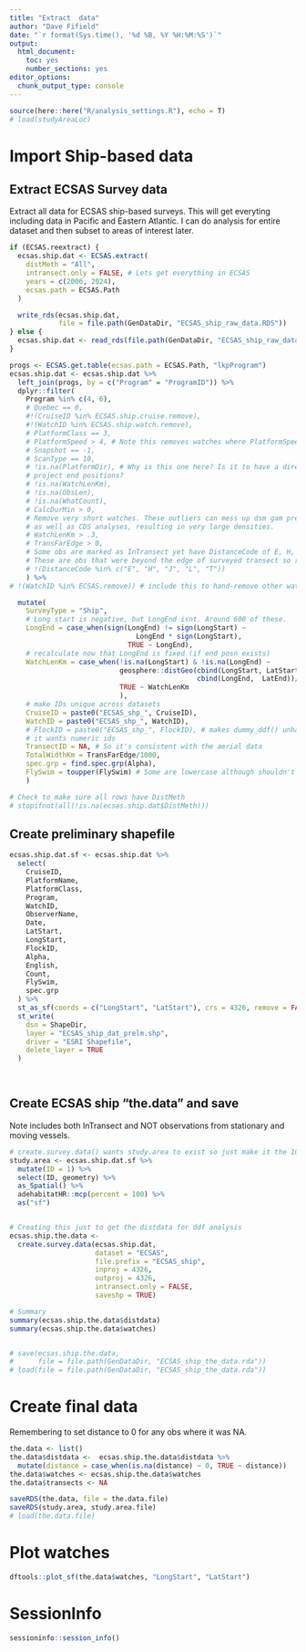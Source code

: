```yaml
---
title: "Extract  data"
author: "Dave Fifield"
date: "`r format(Sys.time(), '%d %B, %Y %H:%M:%S')`"
output: 
  html_document: 
    toc: yes
    number_sections: yes
editor_options: 
  chunk_output_type: console
---
```


```r
source(here::here("R/analysis_settings.R"), echo = T)
# load(studyAreaLoc)
```

# Import Ship-based data

## Extract ECSAS Survey data

Extract all data for ECSAS ship-based surveys. This will get everyting including
data in Pacific and Eastern Atlantic. I can do analysis for entire dataset and
then subset to areas of interest later.


```r
if (ECSAS.reextract) {
  ecsas.ship.dat <- ECSAS.extract(
    distMeth = "All",
    intransect.only = FALSE, # Lets get everything in ECSAS
    years = c(2006, 2024),
    ecsas.path = ECSAS.Path
  )  

  write_rds(ecsas.ship.dat,
            file = file.path(GenDataDir, "ECSAS_ship_raw_data.RDS"))
} else {
  ecsas.ship.dat <- read_rds(file.path(GenDataDir, "ECSAS_ship_raw_data.RDS")) 
}

progs <- ECSAS.get.table(ecsas.path = ECSAS.Path, "lkpProgram")
ecsas.ship.dat <- ecsas.ship.dat %>%
  left_join(progs, by = c("Program" = "ProgramID")) %>%
  dplyr::filter(
    Program %in% c(4, 6),
    # Quebec == 0,
    #!(CruiseID %in% ECSAS.ship.cruise.remove),
    #!(WatchID %in% ECSAS.ship.watch.remove),
    # PlatformClass == 3,
    # PlatformSpeed > 4, # Note this removes watches where PlatformSpeed is NA
    # Snapshot == -1,
    # ScanType == 10,
    # !is.na(PlatformDir), # Why is this one here? Is it to have a direction to
    # project end positions?
    # !is.na(WatchLenKm),
    # !is.na(ObsLen),
    # !is.na(WhatCount),
    # CalcDurMin > 0,
    # Remove very short watches. These outliers can mess up dsm gam predictions
    # as well as CDS analyses, resulting in very large densities.
    # WatchLenKm > .3,
    # TransFarEdge > 0,
    # Some obs are marked as InTransect yet have DistanceCode of E, H, J, L, T.
    # These are obs that were beyond the edge of surveyed transect so remove them.
    # !(DistanceCode %in% c("E", "H", "J", "L", "T"))
    ) %>% 
# !(WatchID %in% ECSAS.remove)) # include this to hand-remove other watches

  mutate(    
    SurveyType = "Ship",
    # Long start is negative, but LongEnd isnt. Around 600 of these.
    LongEnd = case_when(sign(LongEnd) != sign(LongStart) ~ 
                               LongEnd * sign(LongStart),
                             TRUE ~ LongEnd),
    # recalculate now that LongEnd is fixed (if end posn exists)
    WatchLenKm = case_when(!is.na(LongStart) & !is.na(LongEnd) ~
                           geosphere::distGeo(cbind(LongStart, LatStart), 
                                              cbind(LongEnd,  LatEnd))/1000,
                           TRUE ~ WatchLenKm
                           ),
    # make IDs unique across datasets
    CruiseID = paste0("ECSAS_shp_", CruiseID),
    WatchID = paste0("ECSAS_shp_", WatchID),
    # FlockID = paste0("ECSAS_shp_", FlockID), # makes dummy_ddf() unhappy b/c
    # it wants numeric ids
    TransectID = NA, # So it's consistent with the aerial data
    TotalWidthKm = TransFarEdge/1000,
    spec.grp = find.spec.grp(Alpha),
    FlySwim = toupper(FlySwim) # Some are lowercase although shouldn't be possible.
    )

# Check to make sure all rows have DistMeth
# stopifnot(all(!is.na(ecsas.ship.dat$DistMeth)))
```

## Create preliminary shapefile

```r
ecsas.ship.dat.sf <- ecsas.ship.dat %>%
  select(
    CruiseID,
    PlatformName,
    PlatformClass,
    Program,
    WatchID,
    ObserverName,
    Date,
    LatStart,
    LongStart,
    FlockID,
    Alpha,
    English,
    Count,
    FlySwim,
    spec.grp
  ) %>%
  st_as_sf(coords = c("LongStart", "LatStart"), crs = 4326, remove = FALSE) %>%
  st_write(
    dsn = ShapeDir,
    layer = "ECSAS_ship_dat_prelm.shp",
    driver = "ESRI Shapefile",
    delete_layer = TRUE
  )

  
```


## Create ECSAS ship "the.data" and save

Note includes both InTransect and NOT observations from stationary and moving
vessels.

```r
# create.survey.data() wants study.area to exist so just make it the 100% MCP
study.area <- ecsas.ship.dat.sf %>% 
  mutate(ID = 1) %>% 
  select(ID, geometry) %>% 
  as_Spatial() %>% 
  adehabitatHR::mcp(percent = 100) %>% 
  as("sf")


# Creating this just to get the distdata for ddf analysis
ecsas.ship.the.data <-
  create.survey.data(ecsas.ship.dat,
                     dataset = "ECSAS",
                     file.prefix = "ECSAS_ship",
                     inproj = 4326,
                     outproj = 4326,
                     intransect.only = FALSE,
                     saveshp = TRUE)

# Summary
summary(ecsas.ship.the.data$distdata)
summary(ecsas.ship.the.data$watches)


# save(ecsas.ship.the.data,
#      file = file.path(GenDataDir, "ECSAS_ship_the_data.rda"))
# load(file = file.path(GenDataDir, "ECSAS_ship_the_data.rda"))
```


# Create final data

Remembering to set distance to 0 for any obs where it was NA. 

```r
the.data <- list()
the.data$distdata <-  ecsas.ship.the.data$distdata %>%
  mutate(distance = case_when(is.na(distance) ~ 0, TRUE ~ distance))
the.data$watches <- ecsas.ship.the.data$watches
the.data$transects <- NA

saveRDS(the.data, file = the.data.file)
saveRDS(study.area, study.area.file)
# load(the.data.file)
```


# Plot watches

```r
dftools::plot_sf(the.data$watches, "LongStart", "LatStart")
```


# SessionInfo
```r
sessioninfo::session_info()
```

